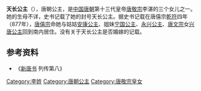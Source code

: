 {{東亞女性歷史人物
| 名稱=天长公主
| 身份=[[唐朝|唐朝]]公主
| 畫像=
| 說明=
| 姓=李
| 封爵=[[公主|公主]]
| 位號=
| 封號=天长公主
| 出生年=820年代
| 婚年=
| 逝世年=
| 諡號=
| 墳墓=
| 父親=[[唐敬宗|唐敬宗]][[李湛|李湛]]
|}}
'''天长公主'''（{{bd|820年代||？|catIdx=L}}），唐朝公主，是[[中国|中国]][[唐朝|唐朝]]第十三代皇帝[[唐敬宗|唐敬宗]]李湛的三个女儿之一。她的生母不详，史书记载了她的封号天长公主。据史书记载在唐僖宗[[乾符|乾符]]四年（877年），[[唐僖宗|唐僖宗]]命她与姑姑[[安康公主_(唐穆宗)|安康公主]]、姐妹[[宁国公主_(唐敬宗)|宁国公主]]、[[永兴公主_(唐朝)|永兴公主]]、[[唐文宗|唐文宗]]女[[兴唐公主|兴唐公主]]回到南内居住。没有关于天长公主是否婚嫁的记载。
== 参考资料 ==
*《[[新唐书|新唐书]] 列传第八》

[[Category:李姓|Category:李姓]]
[[Category:唐朝公主|Category:唐朝公主]]
[[Category:唐敬宗皇女|Category:唐敬宗皇女]]